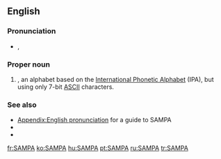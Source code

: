 {{also|Sampa}}
==English==

===Pronunciation===
* {{enPR|săm'pə}}, {{IPA|/ˈsæmpə/|lang=en}}

===Proper noun===
{{en-proper noun}}

# {{acronym of|{{w|Speech Assessment Methods Phonetic Alphabet}}|dot=|lang=en}}, an alphabet based on the [[International Phonetic Alphabet]] (IPA), but using only 7-bit [[ASCII]] characters.

===See also===
* [[Appendix:English pronunciation]] for a guide to SAMPA
* {{projectlink|wikipedia}}
* {{w|SAMPA chart for English}}

[[fr:SAMPA]]
[[ko:SAMPA]]
[[hu:SAMPA]]
[[pt:SAMPA]]
[[ru:SAMPA]]
[[tr:SAMPA]]